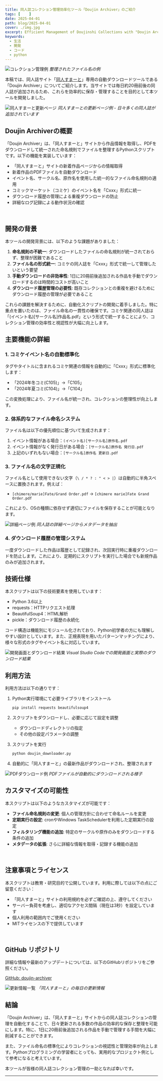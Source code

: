 ```yaml
---
title: 同人誌コレクション管理効率化ツール「Doujin Archiver」のご紹介
tags: [    ]
date: 2025-04-01
path: blog/2025-04-01
cover: ./img.jpg
excerpt: Efficient Management of Doujinshi Collections with "Doujin Archiver"
keywords:
  - 生活
  - 開発
  - コード
  - python
---
```


![コレクション管理例](./img1.jpg)
*整理されたファイル名の例*

本稿では、同人誌サイト「[同人すまーと](https://ddd-smart.net/)」専用の自動ダウンロードツールである「Doujin Archiver」についてご紹介します。当サイトでは毎日約20冊前後の同人誌が追加されるため、これらを効率的に保存・管理することを目的として本ツールを開発しました。

![同人すまーと更新ページ](./Udm278a.png)
*同人すまーとの更新ページ例 - 日々多くの同人誌が追加されています*

## Doujin Archiverの概要

「Doujin Archiver」は、「同人すまーと」サイトから作品情報を取得し、PDFをダウンロードして統一された命名規則でファイルを整理するPythonスクリプトです。以下の機能を実装しています：

- 「同人すまーと」サイトの新着作品ページからの情報取得
- 新着作品のPDFファイルを自動ダウンロード
- イベント名、サークル名、原作名を使用した統一的なファイル命名規則の適用
- コミックマーケット（コミケ）のイベント名を「Cxxx」形式に統一
- ダウンロード履歴の管理による重複ダウンロードの防止
- 詳細なログ記録による動作状況の確認

<br/>

## 開発の背景

本ツールの開発背景には、以下のような課題がありました：

1. **命名規則の不統一**: ダウンロードしたファイルの命名規則が統一されておらず、整理が困難であること
2. **ファイル名の形式統一**: コミケの同人誌を「Cxxx」形式で統一して管理したいという要望
3. **手動ダウンロードの非効率性**: 1日に20冊前後追加される作品を手動でダウンロードするのは時間的コストが高いこと
4. **ダウンロード履歴管理の必要性**: 既存コレクションとの重複を避けるためにダウンロード履歴の管理が必要であること

これらの課題を解決するために、自動化スクリプトの開発に着手しました。特に重点を置いたのは、ファイル命名の一貫性の確保です。コミケ関連の同人誌は「(イベント名)[サークル名]作品名.pdf」という形式で統一することにより、コレクション管理の効率性と視認性が大幅に向上します。

## 主要機能の詳細

### 1. コミケイベント名の自動標準化

タグやタイトルに含まれるコミケ関連の情報を自動的に「Cxxx」形式に標準化します：

- 「2024年冬コミ(C105)」→「C105」
- 「2024年夏コミ(C104)」→「C104」

この変換処理により、ファイル名が統一され、コレクションの整理性が向上します。

### 2. 体系的なファイル命名システム

ファイル名は以下の優先順位に基づいて生成されます：

1. イベント情報がある場合：`(イベント名)[サークル名]原作名.pdf`
2. イベント情報がなく発行日がある場合：`[サークル名]原作名 発行日.pdf`
3. 上記のいずれもない場合：`[サークル名]原作名 更新日.pdf`

### 3. ファイル名の文字正規化

ファイル名として使用できない文字（`\ / * ? : " < > |`）は自動的に半角スペースに置換されます。例えば：

- `[chimere/marie]Fate/Grand Order.pdf` → `[chimere marie]Fate Grand Order.pdf`

これにより、OSの種類に依存せず適切にファイルを保存することが可能となります。

![詳細ページ例](./Yypv2el.png)
*同人誌の詳細ページからメタデータを抽出*

### 4. ダウンロード履歴の管理システム

一度ダウンロードした作品は履歴として記録され、次回実行時に重複ダウンロードを防止します。これにより、定期的にスクリプトを実行した場合でも新規作品のみが追加されます。

## 技術仕様

本スクリプトは以下の技術要素を使用しています：

- Python 3.6以上
- requests：HTTPリクエスト処理
- BeautifulSoup4：HTML解析
- pickle：ダウンロード履歴の永続化

コード構造は機能別にモジュール化されており、Python初学者の方にも理解しやすい設計としています。また、正規表現を用いたパターンマッチングにより、様々な形式のタグやイベント名に対応しています。

![開発画面とダウンロード結果](./img1.jpg)
*Visual Studio Codeでの開発画面と実際のダウンロード結果*

## 利用方法

利用方法は以下の通りです：

1. Python実行環境にて必要ライブラリをインストール
   ```bash
   pip install requests beautifulsoup4
   ```

2. スクリプトをダウンロードし、必要に応じて設定を調整
   - ダウンロードディレクトリの指定
   - その他の設定パラメータの調整

3. スクリプトを実行
   ```bash
   python doujin_downloader.py
   ```

4. 自動的に「同人すまーと」の最新作品がダウンロードされ、整理されます

![PDFダウンロード例](./JEowdQK.jpg)
*PDFファイルが自動的にダウンロードされる様子*

## カスタマイズの可能性

本スクリプトは以下のようなカスタマイズが可能です：

- **ファイル命名規則の変更**: 個人の管理方針に合わせて命名ルールを変更
- **定期実行の設定**: cronやWindows TaskSchedulerを利用した定期実行の設定
- **フィルタリング機能の追加**: 特定のサークルや原作のみをダウンロードする条件の追加
- **メタデータの拡張**: さらに詳細な情報を取得・記録する機能の追加

<br/>

## 注意事項とライセンス

本スクリプトは教育・研究目的で公開しています。利用に際しては以下の点にご留意ください：

- 「同人すまーと」サイトの利用規約を必ずご確認の上、遵守してください
- サーバー負荷を考慮し、適切なアクセス間隔（現在は3秒）を設定しています
- 個人利用の範囲内でご使用ください
- MITライセンスの下で提供しています

<br/>

## GitHub リポジトリ

詳細な情報や最新のアップデートについては、以下のGitHubリポジトリをご参照ください。

[GitHub: doujin-archiver](https://github.com/kiyohken2000/doujin-archiver)

![更新情報一覧](./D2fhTLm.png)
*「同人すまーと」の毎日の更新情報*

## 結論

「Doujin Archiver」は、「同人すまーと」サイトからの同人誌コレクションの管理を自動化することで、日々更新される多数の作品の効率的な保存と整理を可能にします。特に、1日に20冊前後追加される作品を手動で管理する手間を大幅に削減することができます。

また、ファイル命名の標準化によりコレクションの視認性と管理効率が向上します。Pythonプログラミングの学習者にとっても、実用的なプロジェクト例として参考になると考えています。

本ツールが皆様の同人誌コレクション管理の一助となれば幸いです。

---